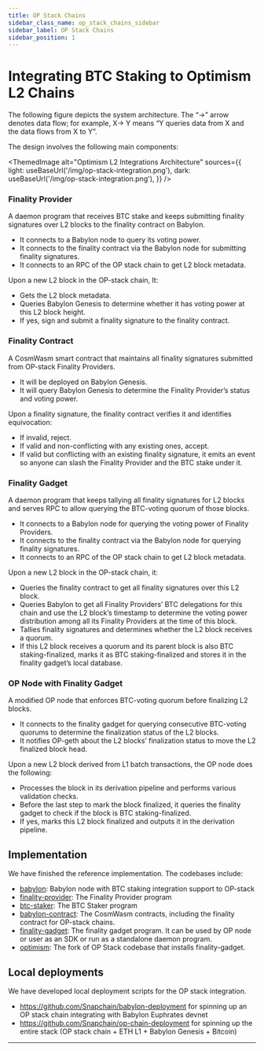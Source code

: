 ```yaml
---
title: OP Stack Chains
sidebar_class_name: op_stack_chains_sidebar
sidebar_label: OP Stack Chains
sidebar_position: 1
---
```


# Integrating BTC Staking to Optimism L2 Chains

The following figure depicts the system architecture. The “→” arrow denotes
data flow; for example, X→ Y means “Y queries data from X and the data flows
from X to Y”.

The design involves the following main components:

<ThemedImage
  alt="Optimism L2 Integrations Architecture"
  sources={{
    light: useBaseUrl('/img/op-stack-integration.png'),
    dark: useBaseUrl('/img/op-stack-integration.png'),
  }}
/>
<br />

### Finality Provider

A daemon program that receives BTC stake and keeps submitting finality signatures over L2 blocks to the finality contract on Babylon.
  - It connects to a Babylon node to query its voting power.
  - It connects to the finality contract via the Babylon node for submitting
finality signatures.
  - It connects to an RPC of the OP stack chain to get L2 block metadata.

Upon a new L2 block in the OP-stack chain, It:

  - Gets the L2 block metadata.
  - Queries Babylon Genesis to determine whether it has voting power at this L2 block height.
  - If yes, sign and submit a finality signature to the finality contract.

### Finality Contract

A CosmWasm smart contract that maintains all finality signatures submitted from OP-stack Finality Providers.
  - It will be deployed on Babylon Genesis.
  - It will query Babylon Genesis to determine the Finality Provider’s status and voting power.

Upon a finality signature, the finality contract verifies it and identifies equivocation:

  - If invalid, reject.
  - If valid and non-conflicting with any existing ones, accept.
  - If valid but conflicting with an existing finality signature, it emits an event so anyone can slash the Finality Provider and the BTC stake under it.

### Finality Gadget

A daemon program that keeps tallying all finality signatures for L2 blocks and serves RPC to allow querying the BTC-voting quorum of those blocks.
  - It connects to a Babylon node for querying the voting power of Finality Providers.
  - It connects to the finality contract via the Babylon node for querying finality signatures.
  - It connects to an RPC of the OP stack chain to get L2 block metadata.

Upon a new L2 block in the OP-stack chain, it:

  - Queries the finality contract to get all finality signatures over this L2 block.
  - Queries Babylon to get all Finality Providers’ BTC delegations for this chain and use the L2 block’s timestamp to determine the voting power distribution among all its Finality Providers at the time of this block.
  - Tallies finality signatures and determines whether the L2 block receives a quorum.
  - If this L2 block receives a quorum and its parent block is also BTC staking-finalized, marks it as BTC staking-finalized and stores it in the finality gadget’s local database.

### OP Node with Finality Gadget

A modified OP node that enforces BTC-voting quorum before finalizing L2 blocks.
  - It connects to the finality gadget for querying consecutive BTC-voting quorums to determine the finalization status of the L2 blocks.
  - It notifies OP-geth about the L2 blocks’ finalization status to move the L2 finalized block head.

Upon a new L2 block derived from L1 batch transactions, the OP node does the following:

  - Processes the block in its derivation pipeline and performs various validation checks.
  - Before the last step to mark the block finalized, it queries the finality gadget to check if the block is BTC staking-finalized.
  - If yes, marks this L2 block finalized and outputs it in the derivation pipeline.

## Implementation

We have finished the reference implementation. The codebases include:

- [babylon](https://github.com/babylonlabs-io/babylon): Babylon node with BTC staking integration support to OP-stack
- [finality-provider](https://github.com/babylonlabs-io/finality-provider/tree/base/consumer-chain-support): The Finality Provider program
- [btc-staker](https://github.com/babylonlabs-io/btc-staker/tree/base/consumer-chain-support): The BTC Staker program
- [babylon-contract](https://github.com/babylonlabs-io/babylon-contract): The CosmWasm contracts, including the finality contract for OP-stack chains.
- [finality-gadget](https://github.com/babylonlabs-io/finality-gadget): The finality gadget program. It can be used by OP node or user as an SDK or run as a standalone daemon program.
- [optimism](https://github.com/babylonlabs-io/op-finality-gadget): The fork of OP Stack codebase that installs finality-gadget.

## Local deployments

We have developed local deployment scripts for the OP stack integration.

- https://github.com/Snapchain/babylon-deployment for spinning up an OP stack chain integrating with Babylon Euphrates devnet
- https://github.com/Snapchain/op-chain-deployment for spinning up the entire stack (OP stack chain + ETH L1 + Babylon Genesis + Bitcoin)

---
